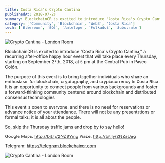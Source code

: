 ```yaml
---
title: Costa Rica's Crypto Cantina
publishedAt: 2018-07-20
summary: BlockchainCR is excited to introduce "Costa Rica's Crypto Cantina."
category: ['Community', 'Blockchain', 'Web3', 'Costa Rica']
tech: ['Ethereum', 'EOS', 'Antelope', 'Polkadot', 'Substrate']
---
```


![Crypto Cantina - London Room](/images/2018/07/crypto-cantina-cr-london-room.webp)

BlockchainCR is excited to introduce "Costa Rica's Crypto Cantina," a recurring after-office happy hour event that will take place every Thursday, starting on September 27th, 2018, at 6 pm at the Central Pub in Paseo Colón.

The purpose of this event is to bring together individuals who share an enthusiasm for blockchain, cryptography, and cryptocurrency in Costa Rica. It is an opportunity to connect people from various backgrounds and foster a forward-thinking community centered around blockchain and distributed consensus technologies.

This event is open to everyone, and there is no need for reservations or advance notice of your attendance. There will not be any presentations or formal talks; it is all about the people.

So, skip the Thursday traffic jams and drop by to say hello!

Google Maps: http://bit.ly/2NZ9Ymg
Waze: http://bit.ly/2NZaUag

Telegram: https://telegram.blockchaincr.com

![Crypto Cantina - London Room](/images/2018/07/crypto-cantina-cr-eos.webp)

